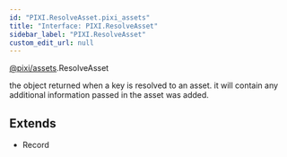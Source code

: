 ```yaml
---
id: "PIXI.ResolveAsset.pixi_assets"
title: "Interface: PIXI.ResolveAsset"
sidebar_label: "PIXI.ResolveAsset"
custom_edit_url: null
---
```



<div class="package-name">

[@pixi/assets](../modules/pixi_assets).ResolveAsset

</div>


the object returned when a key is resolved to an asset. it will contain any additional information passed in the asset was added.



        



## Extends
- Record




  